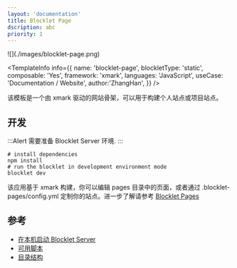 ```yaml
---
layout: 'documentation'
title: Blocklet Page
dscription: abc
priority: 1
---
```


<TemplateCoverImage>
  ![](./images/blocklet-page.png)
</TemplateCoverImage>

<TemplateInfo info={{ 
  name: 'blocklet-page', 
  blockletType: 'static',
  composable: 'Yes',
  framework: 'xmark', 
  languages: 'JavaScript',
  useCase: 'Documentation / Website', 
  author:'ZhangHan',
}} />

该模板是一个由 xmark 驱动的网站骨架，可以用于构建个人站点或项目站点。

## 开发

:::Alert
需要准备 Blocklet Server 环境.
:::

```shell
# install dependencies
npm install
# run the blocklet in development environment mode
blocklet dev
```

该应用基于 xmark 构建，你可以编辑 pages 目录中的页面，或者通过 .blocklet-pages/config.yml 定制你的站点。进一步了解请参考 [Blocklet Pages](https://pages.blocklet.io/)

## 参考

- [在本机启动 Blocklet Server](https://developer.blocklet.io/docs/en/prerequisites/server)
- [可用脚本](/available-scripts)
- [目录结构](/folder-structure)
